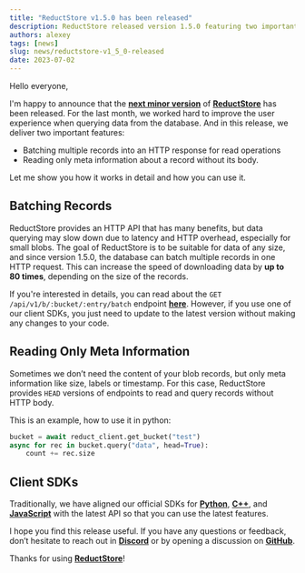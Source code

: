```yaml
---
title: "ReductStore v1.5.0 has been released"
description: ReductStore released version 1.5.0 featuring two important features to increase data downloading speed and new HEAD versions of endpoints to read and query records without HTTP body.
authors: alexey
tags: [news]
slug: news/reductstore-v1_5_0-released
date: 2023-07-02
---
```



Hello everyone,

I'm happy to announce that the [**next minor version**](https://github.com/reductstore/reductstore/releases/tag/v1.5.0) of [**ReductStore**](https://www.reduct.store) has been released. For the last month, we worked hard to improve the user experience when querying data from the database. And in this release, we deliver two important features:

- Batching multiple records into an HTTP response for read operations
- Reading only meta information about a record without its body.

Let me show you how it works in detail and how you can use it.

<!--truncate-->

## Batching Records

ReductStore provides an HTTP API that has many benefits, but data querying may slow down due to latency and HTTP overhead, especially for small blobs. The goal of ReductStore is to be suitable for data of any size, and since version 1.5.0, the database can batch multiple records in one HTTP request. This can increase the speed of downloading data by **up to 80 times**, depending on the size of the records.

If you're interested in details, you can read about the `GET /api/v1/b/:bucket/:entry/batch` endpoint [**here**](/docs/http-api/entry-api). However, if you use one of our client SDKs, you just need to update to the latest version without making any changes to your code.

## Reading Only Meta Information

Sometimes we don’t need the content of your blob records, but only meta information like size, labels or timestamp. For this case, ReductStore provides `HEAD` versions of endpoints to read and query records without HTTP body.

This is an example, how to use it in python:

```python
bucket = await reduct_client.get_bucket("test")
async for rec in bucket.query("data", head=True):
    count += rec.size
```

## Client SDKs

Traditionally, we have aligned our official SDKs for [**Python**](https://github.com/reductstore/reduct-py), [**C++**](https://github.com/reductstore/reduct-cpp), and [**JavaScript**](https://github.com/reductstore/reduct-js) with the latest API so that you can use the latest features.

I hope you find this release useful. If you have any questions or feedback, don’t hesitate to reach out in [**Discord**](https://discord.gg/8wPtPGJYsn) or by opening a discussion on [**GitHub**](https://github.com/reductstore/reductstore/discussions).

Thanks for using [**ReductStore**](https://www.reduct.store/)!
